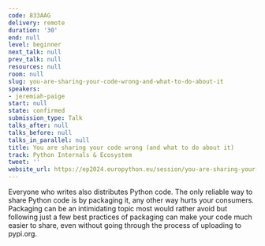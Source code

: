 ```yaml
---
code: 833AAG
delivery: remote
duration: '30'
end: null
level: beginner
next_talk: null
prev_talk: null
resources: null
room: null
slug: you-are-sharing-your-code-wrong-and-what-to-do-about-it
speakers:
- jeremiah-paige
start: null
state: confirmed
submission_type: Talk
talks_after: null
talks_before: null
talks_in_parallel: null
title: You are sharing your code wrong (and what to do about it)
track: Python Internals & Ecosystem
tweet: ''
website_url: https://ep2024.europython.eu/session/you-are-sharing-your-code-wrong-and-what-to-do-about-it
---
```


Everyone who writes also distributes Python code. The only reliable way to share Python code is by packaging it, any other way hurts your consumers. Packaging can be an intimidating topic most would rather avoid but following just a few best practices of packaging can make your code much easier to share, even without going through the process of uploading to pypi.org.
